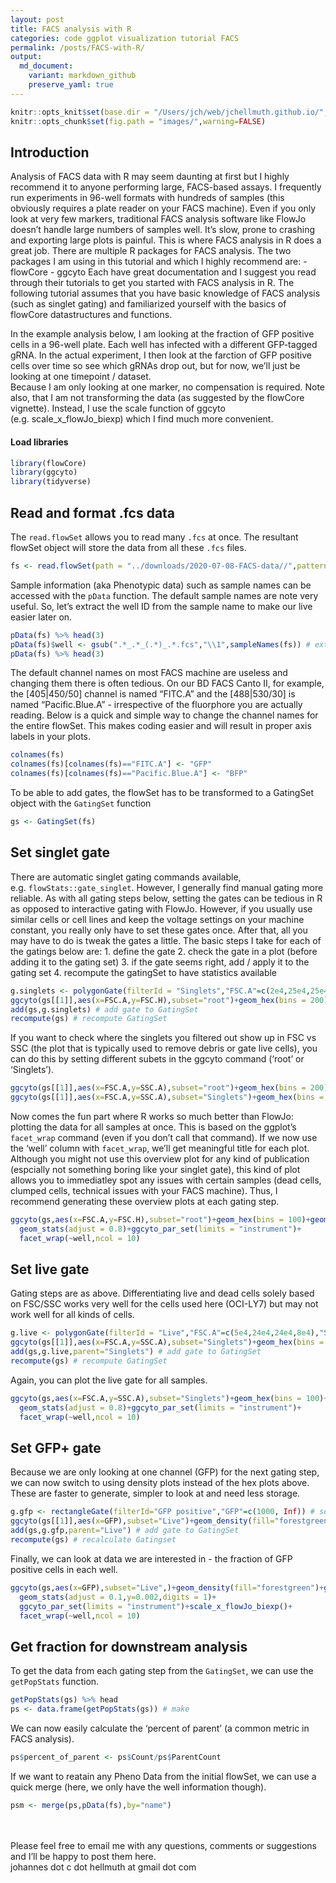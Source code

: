 ```yaml
---
layout: post
title: FACS analysis with R
categories: code ggplot visualization tutorial FACS
permalink: /posts/FACS-with-R/
output:
  md_document:
    variant: markdown_github
    preserve_yaml: true
---
```


```r
knitr::opts_knit$set(base.dir = "/Users/jch/web/jchellmuth.github.io/", base.url = "/")
knitr::opts_chunk$set(fig.path = "images/",warning=FALSE)
```


## Introduction
Analysis of FACS data with R may seem daunting at first but I highly recommend it to anyone performing large, FACS-based assays. I frequently run experiments in 96-well formats with hundreds of samples (this obviously requires a plate reader on your FACS machine). Even if you only look at very few markers, traditional FACS analysis software like FlowJo doesn't handle large numbers of samples well. It's slow, prone to crashing and exporting large plots is painful. 
This is where FACS analysis in R does a great job. There are multiple R packages for FACS analysis. The two packages I am using in this tutorial and which I highly recommend are:
- flowCore
- ggcyto
Each have great documentation and I suggest you read through their tutorials to get you started with FACS analysis in R. The following tutorial assumes that you have basic knowledge of FACS analysis (such as singlet gating) and familiarized yourself with the basics of flowCore datastructures and functions.

In the example analysis below, I am looking at the fraction of GFP positive cells in a 96-well plate. Each well has infected with a different GFP-tagged gRNA. In the actual experiment, I then look at the farction of GFP positive cells over time so see which gRNAs drop out, but for now, we'll just be looking at one timepoint / dataset.  
Because I am only looking at one marker, no compensation is required. Note also, that I am not transforming the data (as suggested by the flowCore vignette). Instead, I use the scale function of ggcyto (e.g. scale_x_flowJo_biexp) which I find much more convenient. 

#### Load libraries
```r
library(flowCore)
library(ggcyto)
library(tidyverse)
```
## Read and format .fcs data
The `read.flowSet` allows you to read many `.fcs` at once. The resultant flowSet object will store the data from all these `.fcs` files.  
```r
fs <- read.flowSet(path = "../downloads/2020-07-08-FACS-data//",pattern = ".fcs",alter.names = T)
```
Sample information (aka Phenotypic data) such as sample names can be accessed with the `pData` function. The default sample names are note very useful. So, let's extract the well ID from the sample name to make our live easier later on. 
```r
pData(fs) %>% head(3)
pData(fs)$well <- gsub(".*_.*_(.*)_.*.fcs","\\1",sampleNames(fs)) # extract well from name and add new 'well' column
pData(fs) %>% head(3)
```
The default channel names on most FACS machine are useless and changing them there is often tedious. On our BD FACS Canto II, for example, the [405|450/50] channel is named "FITC.A" and the [488|530/30] is named "Pacific.Blue.A" - irrespective of the fluorphore you are actually reading.
Below is a quick and simple way to change the channel names for the entire flowSet. This makes coding easier and will result in proper axis labels in your plots.
```r
colnames(fs)
colnames(fs)[colnames(fs)=="FITC.A"] <- "GFP"
colnames(fs)[colnames(fs)=="Pacific.Blue.A"] <- "BFP"
```
To be able to add gates, the flowSet has to be transformed to a GatingSet object with the `GatingSet` function
```r
gs <- GatingSet(fs)
```

## Set singlet gate
There are automatic singlet gating commands available, e.g. `flowStats::gate_singlet`. However, I generally find manual gating more reliable. As with all gating steps below, setting the gates can be tedious in R as opposed to interactive gating with FlowJo. However, if you usually use similar cells or cell lines and keep the voltage settings on your machine constant, you really only have to set these gates once. After that, all you may have to do is tweak the gates a little. 
The basic steps I take for each of the gatings below are:
1. define the gate
2. check the gate in a plot (before adding it to the gating set)
3. if the gate seems right, add / apply it to the gating set
4. recompute the gatingSet to have statistics available
```r
g.singlets <- polygonGate(filterId = "Singlets","FSC.A"=c(2e4,25e4,25e4,2e4),"FSC.H"=c(0e4,12e4,18e4,6e4)) # define gate
ggcyto(gs[[1]],aes(x=FSC.A,y=FSC.H),subset="root")+geom_hex(bins = 200)+geom_gate(g.singlets)+ggcyto_par_set(limits = "instrument") # check gate
add(gs,g.singlets) # add gate to GatingSet
recompute(gs) # recompute GatingSet
```
If you want to check where the singlets you filtered out show up in FSC vs SSC (the plot that is typically used to remove debris or gate live cells), you can do this by setting different subets in the ggcyto command ('root' or 'Singlets').
```r
ggcyto(gs[[1]],aes(x=FSC.A,y=SSC.A),subset="root")+geom_hex(bins = 200)+ggcyto_par_set(limits = "instrument")
ggcyto(gs[[1]],aes(x=FSC.A,y=SSC.A),subset="Singlets")+geom_hex(bins = 200)+ggcyto_par_set(limits = "instrument")
```

Now comes the fun part where R works so much better than FlowJo: plotting the data for all samples at once. This is based on the ggplot's `facet_wrap` command (even if you don't call that command). If we now use the 'well' column with `facet_wrap`, we'll get meaningful title for each plot. Although you might not use this overview plot for any kind of publication (espcially not something boring like your singlet gate), this kind of plot allows you to immediatley spot any issues with certain samples (dead cells, clumped cells, technical issues with your FACS machine). Thus, I recommend generating these overview plots at each gating step. 
```r
ggcyto(gs,aes(x=FSC.A,y=FSC.H),subset="root")+geom_hex(bins = 100)+geom_gate("Singlets")+
  geom_stats(adjust = 0.8)+ggcyto_par_set(limits = "instrument")+
  facet_wrap(~well,ncol = 10)
```

## Set live gate  
Gating steps are as above. Differentiating live and dead cells solely based on FSC/SSC works very well for the cells used here (OCI-LY7) but may not work well for all kinds of cells.
```r
g.live <- polygonGate(filterId = "Live","FSC.A"=c(5e4,24e4,24e4,8e4),"SSC.A"=c(0,2e4,15e4,5e4)) # define gate
ggcyto(gs[[1]],aes(x=FSC.A,y=SSC.A),subset="Singlets")+geom_hex(bins = 200)+geom_gate(g.live)+ggcyto_par_set(limits = "instrument") # check gate
add(gs,g.live,parent="Singlets") # add gate to GatingSet
recompute(gs) # recompute GatingSet
```
Again, you can plot the live gate for all samples.
```r
ggcyto(gs,aes(x=FSC.A,y=SSC.A),subset="Singlets")+geom_hex(bins = 100)+geom_gate("Live")+
  geom_stats(adjust = 0.8)+ggcyto_par_set(limits = "instrument")+
  facet_wrap(~well,ncol = 10)
```

## Set GFP+ gate
Because we are only looking at one channel (GFP) for the next gating step, we can now switch to using density plots instead of the hex plots above. These are faster to generate, simpler to look at and need less storage. 
```r
g.gfp <- rectangleGate(filterId="GFP positive","GFP"=c(1000, Inf)) # set gate
ggcyto(gs[[1]],aes(x=GFP),subset="Live")+geom_density(fill="forestgreen")+geom_gate(g.gfp)+ggcyto_par_set(limits = "instrument")+scale_x_flowJo_biexp() # check gate
add(gs,g.gfp,parent="Live") # add gate to GatingSet
recompute(gs) # recalculate Gatingset
```
Finally, we can look at data we are interested in - the fraction of GFP positive cells in each well.
```r
ggcyto(gs,aes(x=GFP),subset="Live",)+geom_density(fill="forestgreen")+geom_gate("GFP positive")+
  geom_stats(adjust = 0.1,y=0.002,digits = 1)+
  ggcyto_par_set(limits = "instrument")+scale_x_flowJo_biexp()+
  facet_wrap(~well,ncol = 10)
```


## Get fraction for downstream analysis
To get the data from each gating step from the `GatingSet`, we can use the `getPopStats` function.
```r
getPopStats(gs) %>% head
ps <- data.frame(getPopStats(gs)) # make 
```
We can now easily calculate the 'percent of parent' (a common metric in FACS analysis).
```r
ps$percent_of_parent <- ps$Count/ps$ParentCount
```
If we want to reatain any Pheno Data from the initial flowSet, we can use a quick merge (here, we only have the well information though).
```r
psm <- merge(ps,pData(fs),by="name")
```
<br>
<br>
Please feel free to email me with any questions, comments or suggestions and I'll be happy to post them here.  
johannes dot c dot hellmuth at gmail dot com



